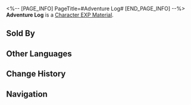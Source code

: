 <%-- [PAGE_INFO]
PageTitle=#Adventure Log#
[END_PAGE_INFO] --%>
{{Item Infobox
|id          = 212
|image       = Item Adventure Log.png{{subst:void|<!--$UPLOAD:<<SpriteOutput/ItemFigures/212.png>-<Item Adventure Log.png>-<Item Icons>>-->}}
|type        = Character EXP Material
|invCategory = Upgrade Materials
|rarity      = 3
|effect      = 
|description = Experience material for characters. Provides 5000 Character EXP.
|source1     = [[Calyx (Golden): Bud of Memories (undefined)]]
|source2     = [[Daily Training]]
|source3     = [[Embers Exchange]]
}}
{{Description|A neatly organized collection of educational adventure notes containing countless illustrations and texts entailing adventures from beginning to end, as well as valuable information and survival-related techniques.<br /><br />''"Why not just digitize it and save it on a photolith disk? That'd be much more convenient."''<br />''"Advanced technology is far more fragile than you'd think when faced with stellar storms and neuron flow eruptions. Besides, I'm sure the author of this book wanted people to read it in the simplest of ways."''}}
'''Adventure Log''' is a [[Character EXP Material]].

==Sold By==
{{Shop Availability}}

==Other Languages==
{{Other Languages
|en   = Adventure Log
|zhs  = 冒险记录
|zht  = 冒險紀錄
|ja   = 冒険記録
|ko   = 모험 기록
|es   = Registro de aventuras
|fr   = Journal d'aventure
|ru   = Журнал приключений
|th   = บันทึกการผจญภัย
|vi   = Nhật Ký Thám Hiểm
|de   = Abenteuer-Log
|id   = Adventure Log
|pt   = Registro de Aventura
}}

==Change History==
{{Change History|1.0}}

==Navigation==
{{Upgrade Material Navbox}}